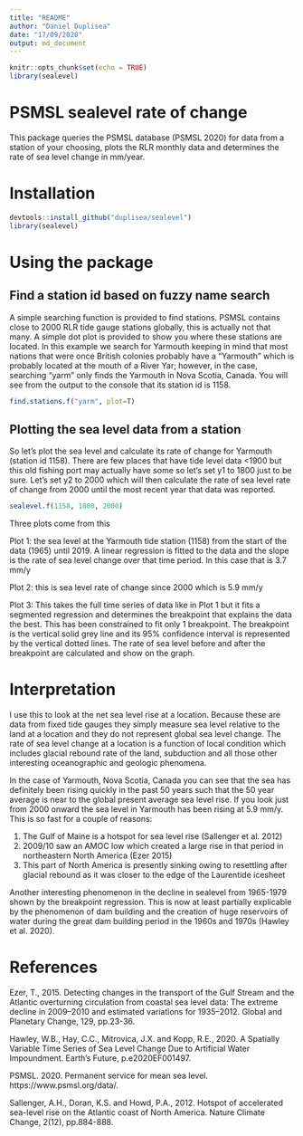 ```yaml
---
title: "README"
author: "Daniel Duplisea"
date: "17/09/2020"
output: md_document
---
```


```r
knitr::opts_chunk$set(echo = TRUE)
library(sealevel)
```

# PSMSL sealevel rate of change

This package queries the PSMSL database  (PSMSL 2020) for data from a station of your choosing, plots the RLR monthly data and determines the
rate of sea level change in mm/year.

# Installation

```r
devtools::install_github("duplisea/sealevel")
library(sealevel)
```

# Using the package

## Find a station id based on fuzzy name search

A simple searching function is provided to find stations. PSMSL contains close to 2000 RLR tide gauge stations globally, this is actually not that many. A simple dot plot is provided to show you where these stations are located. In this example we search
for Yarmouth keeping in mind that most nations that were once British colonies probably have a "Yarmouth" which is probably located
at the mouth of a River Yar; however, in the case, searching "yarm" only finds the Yarmouth in Nova Scotia, Canada. You will see from the output to the console that its station id is 1158.


```r
find.stations.f("yarm", plot=T)
```
## Plotting the sea level data from a station

So let's plot the sea level and calculate its rate of change for Yarmouth (station id 1158). There are few places that have tide level data <1900 but this old fishing port may actually have some so let's set y1 to 1800 just to be sure. Let's set y2 to 2000 
which will then calculate the rate of sea level rate of change from 2000 until the most recent year that data was reported.

```r
sealevel.f(1158, 1800, 2000)
```

Three plots come from this

Plot 1: the sea level at the Yarmouth tide station (1158) from the start of the data (1965) until 2019. A linear regression is fitted to the data and the slope is the rate of sea level change over that time period. In this case that is 3.7 mm/y

Plot 2: this is sea level rate of change since 2000 which is 5.9 mm/y

Plot 3: This takes the full time series of data like in Plot 1 but it fits a segmented regression and determines the breakpoint
that explains the data the best. This has been constrained to fit only 1 breakpoint. The breakpoint is the vertical solid grey line and its 95% confidence interval is represented by the vertical dotted lines. The rate of sea level before and after the breakpoint
are calculated and show on the graph.

# Interpretation

I use this to look at the net sea level rise at a location. Because these are data from fixed tide gauges they simply measure sea level relative to the land at a location and they do not represent global sea level change. The rate of sea level change at a location is a function of local condition which includes glacial rebound rate of the land, subduction and all those other interesting oceanographic and geologic phenomena.

In the case of Yarmouth, Nova Scotia, Canada you can see that the sea has definitely been rising quickly in the past 50 years such that the 50 year average is near to the global present average sea level rise. If you look just from 2000 onward the sea level in Yarmouth has been rising at 5.9 mm/y. This is so fast for a couple of reasons:

1) The Gulf of Maine is a hotspot for sea level rise (Sallenger et al. 2012)
2) 2009/10 saw an AMOC low which created a large rise in that period in northeastern North America (Ezer 2015)
3) This part of North America is presently sinking owing to resettling after glacial rebound as it was closer to the edge of the Laurentide icesheet

Another interesting phenomenon in the decline in sealevel from 1965-1979 shown by the breakpoint regression. This is now at least partially explicable by the phenomenon of dam building and the creation of huge reservoirs of water during the great dam building period in the 1960s and 1970s (Hawley et al. 2020).


# References
Ezer, T., 2015. Detecting changes in the transport of the Gulf Stream and the Atlantic overturning circulation from coastal sea level data: The extreme decline in 2009–2010 and estimated variations for 1935–2012. Global and Planetary Change, 129, pp.23-36.

Hawley, W.B., Hay, C.C., Mitrovica, J.X. and Kopp, R.E., 2020. A Spatially Variable Time Series of Sea Level Change Due to Artificial Water Impoundment. Earth's Future, p.e2020EF001497.

PSMSL. 2020. Permanent service for mean sea level. https://www.psmsl.org/data/.

Sallenger, A.H., Doran, K.S. and Howd, P.A., 2012. Hotspot of accelerated sea-level rise on the Atlantic coast of North America. Nature Climate Change, 2(12), pp.884-888.

